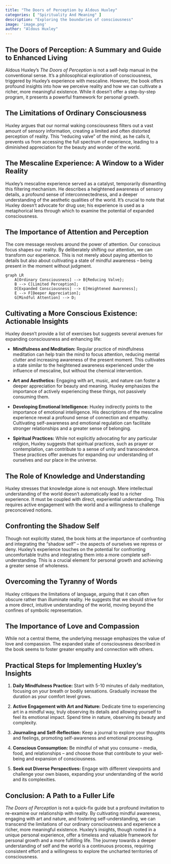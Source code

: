 ```yaml
---
title: "The Doors of Perception by Aldous Huxley"
categories: [ "Spirituality And Meaning" ]
description: "Exploring the boundaries of consciousness"
image: 'image.png'
author: "Aldous Huxley"
---
```

## The Doors of Perception: A Summary and Guide to Enhanced Living

Aldous Huxley's *The Doors of Perception* is not a self-help manual in the conventional sense.  It's a philosophical exploration of consciousness, triggered by Huxley's experience with mescaline. However, the book offers profound insights into how we perceive reality and how we can cultivate a richer, more meaningful existence.  While it doesn't offer a step-by-step program, it presents a powerful framework for personal growth.


##  The Limitations of Ordinary Consciousness

Huxley argues that our normal waking consciousness filters out a vast amount of sensory information, creating a limited and often distorted perception of reality.  This "reducing valve" of the mind, as he calls it, prevents us from accessing the full spectrum of experience, leading to a diminished appreciation for the beauty and wonder of the world.


## The Mescaline Experience: A Window to a Wider Reality

Huxley's mescaline experience served as a catalyst, temporarily dismantling this filtering mechanism.  He describes a heightened awareness of sensory details, a profound sense of interconnectedness, and a deeper understanding of the aesthetic qualities of the world.  It's crucial to note that Huxley doesn't advocate for drug use; his experience is used as a metaphorical lens through which to examine the potential of expanded consciousness.


## The Importance of Attention and Perception

The core message revolves around the power of attention.  Our conscious focus shapes our reality.  By deliberately shifting our attention, we can transform our experience. This is not merely about paying attention to details but also about cultivating a state of mindful awareness – being present in the moment without judgment.


```mermaid
graph LR
    A[Ordinary Consciousness] --> B{Reducing Valve};
    B --> C[Limited Perception];
    D[Expanded Consciousness] --> E[Heightened Awareness];
    E --> F[Deeper Appreciation];
    G[Mindful Attention] --> D;
```

## Cultivating a More Conscious Existence: Actionable Insights

Huxley doesn't provide a list of exercises but suggests several avenues for expanding consciousness and enhancing life:

* **Mindfulness and Meditation:**  Regular practice of mindfulness meditation can help train the mind to focus attention, reducing mental clutter and increasing awareness of the present moment.  This cultivates a state similar to the heightened awareness experienced under the influence of mescaline, but without the chemical intervention.

* **Art and Aesthetics:** Engaging with art, music, and nature can foster a deeper appreciation for beauty and meaning.  Huxley emphasizes the importance of actively experiencing these things, not passively consuming them.

* **Developing Emotional Intelligence:**  Huxley indirectly points to the importance of emotional intelligence.  His descriptions of the mescaline experience reveal a profound sense of connection and empathy.  Cultivating self-awareness and emotional regulation can facilitate stronger relationships and a greater sense of belonging.

* **Spiritual Practices:**  While not explicitly advocating for any particular religion, Huxley suggests that spiritual practices, such as prayer or contemplation, can contribute to a sense of unity and transcendence. These practices offer avenues for expanding our understanding of ourselves and our place in the universe.


##  The Role of Knowledge and Understanding

Huxley stresses that knowledge alone is not enough.  Mere intellectual understanding of the world doesn't automatically lead to a richer experience.  It must be coupled with direct, experiential understanding. This requires active engagement with the world and a willingness to challenge preconceived notions.


##  Confronting the Shadow Self

Though not explicitly stated, the book hints at the importance of confronting and integrating the "shadow self" – the aspects of ourselves we repress or deny.  Huxley's experience touches on the potential for confronting uncomfortable truths and integrating them into a more complete self-understanding. This is a crucial element for personal growth and achieving a greater sense of wholeness.


##  Overcoming the Tyranny of Words

Huxley critiques the limitations of language, arguing that it can often obscure rather than illuminate reality. He suggests that we should strive for a more direct, intuitive understanding of the world, moving beyond the confines of symbolic representation.


##  The Importance of Love and Compassion

While not a central theme, the underlying message emphasizes the value of love and compassion. The expanded state of consciousness described in the book seems to foster greater empathy and connection with others.


##  Practical Steps for Implementing Huxley's Insights

1. **Daily Mindfulness Practice:** Start with 5-10 minutes of daily meditation, focusing on your breath or bodily sensations. Gradually increase the duration as your comfort level grows.

2. **Active Engagement with Art and Nature:** Dedicate time to experiencing art in a mindful way, truly observing its details and allowing yourself to feel its emotional impact. Spend time in nature, observing its beauty and complexity.

3. **Journaling and Self-Reflection:** Keep a journal to explore your thoughts and feelings, promoting self-awareness and emotional processing.

4. **Conscious Consumption:** Be mindful of what you consume – media, food, and relationships – and choose those that contribute to your well-being and expansion of consciousness.

5. **Seek out Diverse Perspectives:** Engage with different viewpoints and challenge your own biases, expanding your understanding of the world and its complexities.



##  Conclusion: A Path to a Fuller Life

*The Doors of Perception* is not a quick-fix guide but a profound invitation to re-examine our relationship with reality.  By cultivating mindful awareness, engaging with art and nature, and fostering self-understanding, we can transcend the limitations of our ordinary consciousness and experience a richer, more meaningful existence.  Huxley's insights, though rooted in a unique personal experience, offer a timeless and valuable framework for personal growth and a more fulfilling life.  The journey towards a deeper understanding of self and the world is a continuous process, requiring consistent effort and a willingness to explore the uncharted territories of consciousness.

